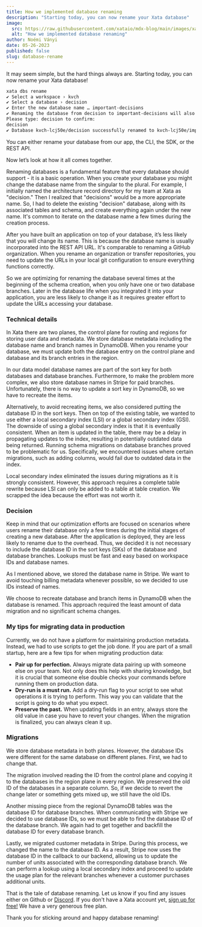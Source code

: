 ```yaml
---
title: How we implemented database renaming
description: "Starting today, you can now rename your Xata database"
image:
  src: https://raw.githubusercontent.com/xataio/mdx-blog/main/images/xata-rename.png
  alt: "How we implemented database renaming"
author: Noémi Ványi
date: 05-26-2023
published: false
slug: database-rename
---
```


It may seem simple, but the hard things always are. Starting today, you can now rename your Xata database!

```bash
xata dbs rename
✔ Select a workspace › kvch
✔ Select a database › decision
✔ Enter the new database name … important-decisions
✔ Renaming the database from decision to important-decisions will also change your endpoint URL. This will require code changes in your application.
Please type: decision to confirm:
decision
✔ Database kvch-lcj50e/decision successfully renamed to kvch-lcj50e/important-decisions
```

You can either rename your database from our app, the CLI, the SDK, or the REST API.

Now let’s look at how it all comes together.

Renaming databases is a fundamental feature that every database should support - it is a basic operation. When you create your database you might change the database name from the singular to the plural. For example, I initially named the architecture record directory for my team at Xata as "decision." Then I realized that "decisions" would be a more appropriate name. So, I had to delete the existing "decision" database, along with its associated tables and schema, and create everything again under the new name. It's common to iterate on the database name a few times during the creation process.

After you have built an application on top of your database, it’s less likely that you will change its name. This is because the database name is usually incorporated into the REST API URL. It's comparable to renaming a GitHub organization. When you rename an organization or transfer repositories, you need to update the URLs in your local git configuration to ensure everything functions correctly.

So we are optimizing for renaming the database several times at the beginning of the schema creation, when you only have one or two database branches. Later in the database life when you integrated it into your application, you are less likely to change it as it requires  greater effort to update the URLs accessing your database.

### Technical details

In Xata there are two planes, the control plane for routing and regions for storing user data and metadata. We store database metadata including the database name and branch names in DynamoDB. When you rename your database, we must update both the database entry on the control plane and  database and its branch entries in the region.

<ArticleImage
  src="https://raw.githubusercontent.com/xataio/mdx-blog/main/images/db-rename.png"
  width="2000"
  height="1154"
  alt="Updating the database name"
  position="center"
/>

In our data model database names are part of the sort key for both databases and database branches. Furthermore, to make the problem more complex, we also store database names in Stripe for paid branches. Unfortunately, there is no way to update a sort key in DynamoDB, so we have to recreate the items.

Alternatively, to avoid recreating items, we also considered putting the database ID in the sort keys. Then on top of the existing table, we wanted to use either a local secondary index (LSI) or a global secondary index (GSI). The downside of using a global secondary index is that it is eventually consistent. When an item is updated in the table, there may be a delay in propagating updates to the index, resulting in potentially outdated data being returned. Running schema migrations on database branches proved to be problematic for us. Specifically, we encountered issues where certain migrations, such as adding columns, would fail due to outdated data in the index.

Local secondary index eliminated the issues during migrations as it is strongly consistent. However, this approach requires a complete table rewrite because LSI can only be added to a table at table creation. We scrapped the idea because the effort was not worth it.

### Decision

Keep in mind that our optimization efforts are focused on scenarios where users rename their database only a few times during the initial stages of creating a new database. After the application is deployed, they are less likely to rename due to the overhead. Thus, we decided it is not necessary to include the database ID in the sort keys (SKs) of the database and database branches. Lookups must be fast and easy based on workspace IDs and database names.

As I mentioned above, we stored the database name in Stripe. We want to avoid touching billing metadata whenever possible, so we decided to use IDs instead of names.

We choose to recreate database and branch items in DynamoDB when the database is renamed. This approach required the least amount of data migration and no significant schema changes.

### My tips for migrating data in production

Currently, we do not have a platform for maintaining production metadata. Instead, we had to use scripts to get the job done. If you are part of a small startup, here are a few tips for when migrating production data:

- **Pair up for perfection.** Always migrate data pairing up with someone else on your team. Not only does this help with sharing knowledge, but it is crucial that someone else double checks your commands before running them on production data.
- **Dry-run is a must run.** Add a dry-run flag to your script to see what operations it is trying to perform. This way you can validate that the script is going to do what you expect.
- **Preserve the past.** When updating fields in an entry, always store the old value in case you have to revert your changes. When the migration is finalized, you can always clean it up.

### Migrations

We store database metadata in both planes. However, the database IDs were different for the same database on different planes. First, we had to change that.

The migration involved reading the ID from the control plane and copying it to the databases in the region plane in every region. We preserved the old ID of the databases in a separate column. So, if we decide to revert the change later or something gets mixed up, we still have the old IDs.

Another missing piece from the regional DynamoDB tables was the database ID for database branches. When communicating with Stripe we decided to use database IDs, so we must be able to find the database ID of the database branch. We again had to get together and backfill the database ID for every database branch.

Lastly, we migrated customer metadata in Stripe. During this process, we changed the name to the database ID. As a result, Stripe now uses the database ID in the callback to our backend, allowing us to update the number of units associated with the corresponding database branch. We can perform a lookup using a local secondary index and proceed to update the usage plan for the relevant branches whenever a customer purchases additional units.

That is the tale of database renaming. Let us know if you find any issues either on Github or [Discord](https://xata.io/discord). If you don't have a Xata account yet, [sign up for free!](https://app.xata.io/signin) We have a very generous free plan.

Thank you for sticking around and happy database renaming!
